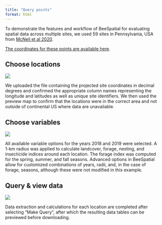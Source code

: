 ```yaml
---
title: "Query points"
format: html
---
```


To demonstrate the features and workflow of BeeSpatial for evaluating spatial data across multiple sites, we used 59 sites in Pennsylvania, USA from [McNeil et al 2020](https://doi.org/10.1038/s41598-020-78119-2).

<a href="data/McNeil_etal_2020_sites_2018-19.csv" download>The coordinates for these points are available here</a>.

## Choose locations

![](images/Points1.png)

We uploaded the file containing the projected site coordinates in decimal degrees and confirmed the appropriate column names representing the longitude and latitudes as well as unique site identifiers. We then used the preview map to confirm that the locations were in the correct area and not outside of continental US where data are unavailable.

## Choose variables

![](images/Points2.png)

All available variable options for the years 2018 and 2019 were selected. A 1-km radius was applied to calculate landcover, forage, nesting, and insecticide indices around each location. The forage index was computed for the spring, summer, and fall seasons. Advanced options in BeeSpatial allow for customized combinations of years, radii, and, in the case of forage, seasons, although these were not modified in this example. 

## Query & view data

![](images/Points3.png)

Data extraction and calculations for each location are completed after selecting “Make Query”, after which the resulting data tables can be previewed before downloading. 
